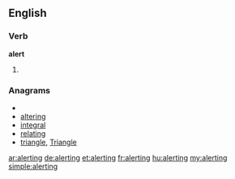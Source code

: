 ==English==
===Verb===
'''alert'''
# {{present participle of|[[alert]]}}

===Anagrams===
* {{alphagram|aegilnrt}}
* [[altering#English|altering]]
* [[integral#English|integral]]
* [[relating#English|relating]]
* [[triangle#English|triangle]], [[Triangle#English|Triangle]]

[[ar:alerting]]
[[de:alerting]]
[[et:alerting]]
[[fr:alerting]]
[[hu:alerting]]
[[my:alerting]]
[[simple:alerting]]